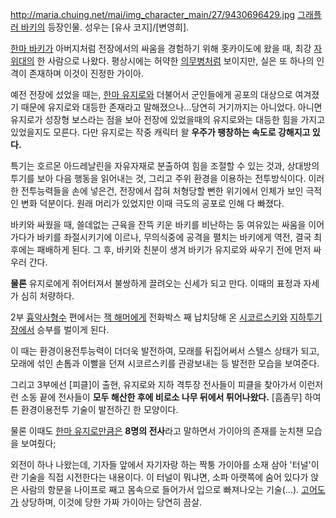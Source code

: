 http://maria.chuing.net/mai/img_character_main/27/9430696429.jpg
[[그래플러 바키]]의 등장인물. 성우는 [유사 코지]/[변영희].

[[한마 바키]]가 아버지처럼 전장에서의 싸움을 경험하기 위해 홋카이도에 왔을 때, 최강 [[자위대]]의 한 사람으로 나왔다. 평상시에는 허약한 [[의무병]]처럼 보이지만, 실은 또 하나의 인격이 존재하며 이것이 진정한 가이아.

예전 전장에 섰었을 때는, [[한마 유지로]]와 더불어서 군인들에게 공포의 대상으로 여겨졌기 때문에 유지로와 대등한 존재라고 말해졌으나...당연히 거기까지는 아니었다. 아니면 유지로가 성장형 보스라는 점을 보아 전장에 있었을때의 유지로와는 대등한 힘을 가지고 있었을지도 모른다. 다만 유지로는 작중 캐릭터 왈 '''우주가 팽창하는 속도로 강해지고 있다.'''

특기는 호르몬 아드레날린을 자유자재로 분출하여 힘을 조절할 수 있는 것과, 상대방의 투기를 보아 다음 행동을 읽어내는 것, 그리고 주위 환경을 이용하는 전투방식이다. 이러한 전투능력들을 손에 넣은건, 전장에서 잡혀 처형당할 뻔한 위기에서 인체가 보인 극적인 변화 덕분이다. 원래 머리가 있었지만 이때 극도의 공포로 인해 다 빠졌다.

바키와 싸웠을 때, 쓸데없는 근육을 잔뜩 키운 바키를 비난하는 둥 여유있는 싸움을 이어가다가 바키를 좌절시키기에 이르나, 무의식중에 공격을 펼치는 바키에게 역전, 결국 최후에는 패배하게 된다. 그 후, 바키와 친분이 생겨 바키가 유지로와 싸우기 전에 먼저 싸우러 간다. 

'''물론''' 유지로에게 쥐어터져서 불쌍하게 끌려오는 신세가 되고 만다. 이때의 표정과 자세가 심히 처량하다.

2부 [[흉악사형수]] 편에서는 [[잭 한마|잭 해머]]에게 전화박스 째 납치당해 온 [[시코르스키]]와 [[지하투기장]]에서 승부를 벌이게 된다.

이 때는 환경이용전투능력이 더더욱 발전하여, 모래를 뒤집어써서 스텔스 상태가 되고, 모래에 섞인 손톱과 이빨을 던져 시코르스키를 관광보내는 등 발전한 모습을 보여준다. 

그리고 3부에선 [피클]이 출현, 유지로와 지하 격투장 전사들이 피클을 찾아가서 이런저런 소동 끝에 전사들이 '''모두 해산한 후에 비로소 나무 뒤에서 튀어나왔다.''' [흠좀무] 하여튼 환경이용전투 기술이 발전하긴 한 모양이다.

물론 이때도 [[한마 유지로]]만큼은 '''8명의 전사'''라고 말하면서 가이아의 존재를 눈치챈 모습을 보여줬다;

외전이 하나 나왔는데, 기자들 앞에서 자기자랑 하는 짝퉁 가이아를 소재 삼아 '터널'이란 기술을 직접 시전한다는 내용이다. 이 터널이 뭐냐면, 소파 아랫쪽에 숨어 있다가 앉은 사람의 항문을 나이프로 째고 몸속으로 들어가서 입으로 빠져나오는 기술(...). [[고어]]도가 상당하며, 이것에 당한 가짜 가이아는 당연히 끔살.
